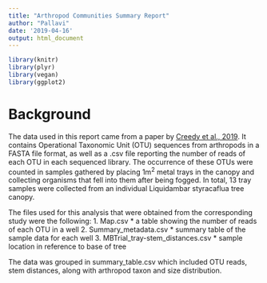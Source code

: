 ```yaml
---
title: "Arthropod Communities Summary Report"
author: "Pallavi"
date: '2019-04-16'
output: html_document
---
```


```r
library(knitr)
library(plyr)
library(vegan)
library(ggplot2)
```

# Background

The data used in this report came from a paper by [Creedy et al., 2019](https://onlinelibrary.wiley.com/doi/full/10.1002/ece3.4839). It contains Operational Taxonomic Unit (OTU) sequences from arthropods in a FASTA file format, as well as a .csv file reporting the number of reads of each OTU in each sequenced library. The occurrence of these OTUs were counted in samples gathered by placing 1m^2^ metal trays in the canopy and collecting organisms that fell into them after being fogged. In total, 13 tray samples were collected from an individual Liquidambar styracaflua tree canopy. 

The files used for this analysis that were obtained from the corresponding study were the following:
1. Map.csv
    * a table showing the number of reads of each OTU in a well
2. Summary_metadata.csv
    * summary table of the sample data for each well
3. MBTrial_tray-stem_distances.csv
    * sample location in reference to base of tree

The data was grouped in summary_table.csv which included OTU reads, stem distances, along with arthropod taxon and size distribution. 

